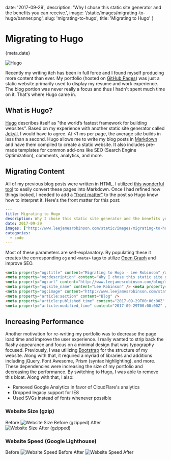 
date: '2017-09-29',
description: 'Why I chose this static site generator and the benefits you can receive.',
image: '/static/images/migrating-to-hugo/banner.png',
slug: 'migrating-to-hugo',
title: 'Migrating to Hugo'
}


# Migrating to Hugo

<Date>{meta.date}</Date>

![Hugo](/static/images/migrating-to-hugo/hugo.png)

Recently my writing itch has been in full force and I found myself producing more content than ever. My portfolio (hosted on [GitHub Pages](https://pages.github.com/)) was just a static website primarily used to display my resume and work experience. The blog portion was never really a focus and thus I hadn't spent much time on it. That's where Hugo came in.

## What is Hugo?

[Hugo](http://gohugo.io/) describes itself as "the world’s fastest framework for building websites". Based on my experience with another static site generator called [Jekyll](https://jekyllrb.com/), I would have to agree. At <1 ms per page, the average site builds in less than a second. Hugo allows me to write my blog posts in [Markdown](https://en.wikipedia.org/wiki/Markdown) and have them compiled to create a static website. It also includes pre-made templates for common add-ons like SEO (Search Engine Optimization), comments, analytics, and more.

## Migrating Content

All of my previous blog posts were written in HTML. I utilized [this wonderful tool](https://domchristie.github.io/to-markdown/) to easily convert these pages into Markdown. Once I had refined how things looked, I needed to add a ["front matter"](https://gohugo.io/content-management/front-matter/) to the post so Hugo knew how to interpret it. Here's the front matter for this post:

```YAML
---
title: Migrating to Hugo
description: Why I chose this static site generator and the benefits you can receive.
date: 2017-09-29
images: ["http://www.leejamesrobinson.com/static/images/migrating-to-hugo/hugo.png"]
categories:
  - code
---
```

Most of these parameters are self-explanatory. By populating these it creates the corresponding `og` and `<meta>` tags to utilize [Open Graph](http://ogp.me/) and improve SEO.

```html
<meta property="og:title" content="Migrating to Hugo - Lee Robinson" />
<meta property="og:description" content="Why I chose this static site generator and the benefits you can receive." />
<meta property="og:url" content="http://www.leejamesrobinson.com/blog/migrating-to-hugo/" />
<meta property="og:site_name" content="Lee Robinson" /> <meta property="og:type" content="article" />
<meta property="og:image" content="http://www.leejamesrobinson.com/static/images/migrating-to-hugo/hugo.png" />
<meta property="article:section" content="Blog" />
<meta property="article:published_time" content="2017-09-29T00:00:00Z" />
<meta property="article:modified_time" content="2017-09-29T00:00:00Z" />
```

## Increasing Performance

Another motivation for re-writing my portfolio was to decrease the page load time and improve the user experience. I really wanted to strip back the flashy appearance and focus on a minimal design that was typography focused. Previously, I was utilizing [Bootstrap](https://v4-alpha.getbootstrap.com/) for the structure of my website. Along with that, it required a myriad of libraries and additions including jQuery, Font Awesome, Prism (syntax highlighting), and more. These dependencies were increasing the size of my portfolio and decreasing the performance. By switching to Hugo, I was able to remove this bloat. Along with that, I also:

-   Removed Google Analytics in favor of CloudFlare's analytics
-   Dropped legacy support for IE8
-   Used SVGs instead of fonts whenever possible

### Website Size (gzip)

Before
![Website Size Before (gzipped)](/static/images/migrating-to-hugo/before-size.png)
After
![Website Size After (gzipped)](/static/images/migrating-to-hugo/after-size.png)

### Website Speed (Google Lighthouse)

Before
![Website Speed Before](/static/images/migrating-to-hugo/before-speed.png)
After
![Website Speed After](/static/images/migrating-to-hugo/after-speed.png)
